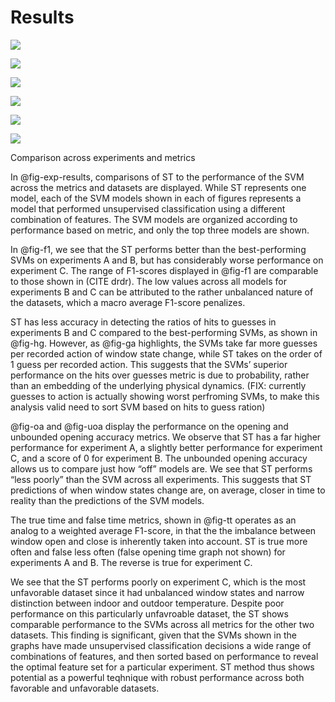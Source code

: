 # Results 

::: {#fig-exp-results layout-nrow=4 layout-ncol=3}

![](figs/f1.png){#fig-f1}

![](figs/hits_guesses_ratio.png){#fig-hg}

![](figs/guesses_actions_ratio.png){#fig-ga}

![](figs/opening_acc.png){#fig-oa}

![](figs/unbounded_opening_acc.png){#fig-uoa}

![](figs/true_time.png){#fig-tt}

Comparison across experiments and metrics 
:::

In @fig-exp-results, comparisons of ST to the performance of the SVM across the metrics and datasets are displayed. While ST represents one model, each of the SVM models shown in each of figures represents a model that performed unsupervised classification using a different combination of features. The SVM models are organized according to performance based on metric, and only the top three models are shown. 

In @fig-f1, we see that the ST performs better than the best-performing SVMs on experiments A and B, but has considerably worse performance on experiment C. The range of F1-scores displayed in @fig-f1 are comparable to those shown in (CITE drdr). The low values across all models for experiments B and C can be attributed to the rather unbalanced nature of the datasets, which a macro average F1-score penalizes.  

ST has less accuracy in detecting the ratios of hits to guesses in experiments B and C compared to the best-performing SVMs, as shown in @fig-hg. However, as @fig-ga highlights, the SVMs take far more guesses per recorded action of window state change, while ST takes on the order of 1 guess per recorded action. This suggests that the SVMs' superior performance on the hits over guesses metric is due to probability, rather than an embedding of the underlying physical dynamics. (FIX: currently guesses to action is actually showing worst perfroming SVMs, to make this analysis valid need to sort SVM based on hits to guess ration) 

@fig-oa and @fig-uoa display the performance on the opening and unbounded opening accuracy metrics. We observe that ST has a far higher performance for experiment A, a slightly better performance for experiment C, and a score of 0 for experiment B. The unbounded opening accuracy allows us to compare just how "off" models are. We see that ST performs "less poorly" than the SVM across all experiments. This suggests that ST predictions of when window states change are, on average, closer in time to reality than the predictions of the SVM models. 

The true time and false time metrics, shown in @fig-tt operates as an analog to a weighted average F1-score, in that the the imbalance between window open and close is inherently taken into account. ST is true more often and false less often (false opening time graph not shown) for experiments A and B. The reverse is true for experiment C. 

We see that the ST performs poorly on experiment C, which is the most unfavorable dataset since it had unbalanced window states and narrow distinction between indoor and outdoor temperature.
Despite poor performance on this particularly unfavroable dataset, the ST shows comparable performance to the SVMs across all metrics for the other two datasets. This finding is significant, given that the SVMs shown in the graphs have made unsupervised classification decisions a wide range of combinations of features, and then sorted based on performance to reveal the optimal feature set for a particular experiment. ST method thus shows potential as a powerful teqhnique with robust performance across both favorable and unfavorable datasets.
